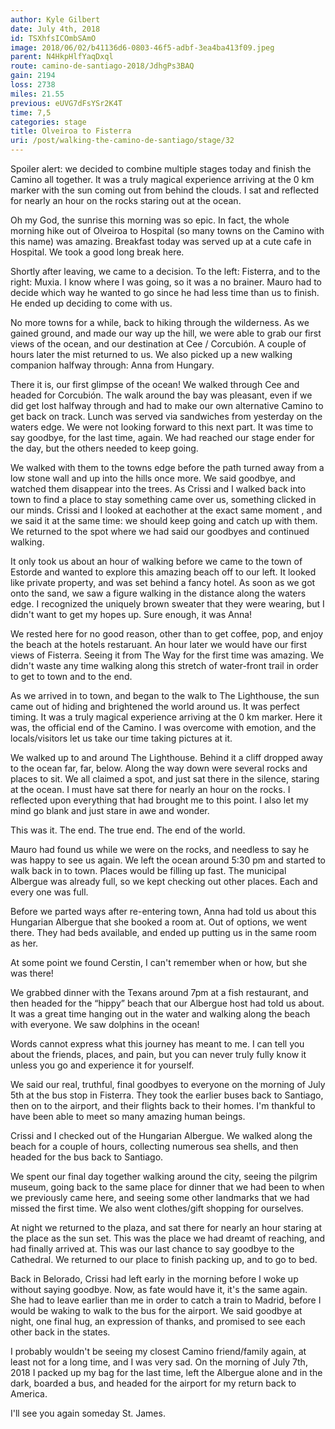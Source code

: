 ```yaml
---
author: Kyle Gilbert
date: July 4th, 2018
id: TSXhfsICOmbSAmO
image: 2018/06/02/b41136d6-0803-46f5-adbf-3ea4ba413f09.jpeg
parent: N4HkpHlfYaqDxql
route: camino-de-santiago-2018/JdhgPs3BAQ
gain: 2194
loss: 2738
miles: 21.55
previous: eUVG7dFsYSr2K4T
time: 7,5
categories: stage
title: Olveiroa to Fisterra
uri: /post/walking-the-camino-de-santiago/stage/32
---
```


<Stats />

<Route />

Spoiler alert: we decided to combine multiple stages today and finish the
Camino all together. It was a truly magical experience arriving at the 0 km
marker with the sun coming out from behind the clouds. I sat and reflected for
nearly an hour on the rocks staring out at the ocean.

Oh my God, the sunrise this morning was so epic. In fact, the whole morning hike
out of Olveiroa to Hospital (so many towns on the Camino with this name) was
amazing. Breakfast today was served up at a cute cafe in Hospital.  We took a
good long break here.

Shortly after leaving, we came to a decision. To the left: Fisterra, and to the
right: Muxia. I know where I was going, so it was a no brainer. Mauro had to
decide which way he wanted to go since he had less time than us to finish. He
ended up deciding to come with us.

No more towns for a while, back to hiking through the wilderness. As we gained
ground, and made our way up the hill, we were able to grab our first views of
the ocean, and our destination at Cee / Corcubión. A couple of hours later the
mist returned to us. We also picked up a new walking companion halfway through:
Anna from Hungary.

There it is, our first glimpse of the ocean! We walked through Cee and headed for
Corcubión. The walk around the bay was pleasant, even if we did get lost halfway
through and had to make our own alternative Camino to get back on track. Lunch
was served via sandwiches from yesterday on the waters edge. We were not looking
forward to this next part. It was time to say goodbye, for the last time, again.
We had reached our stage ender for the day, but the others needed to keep going.

We walked with them to the towns edge before the path turned away from a low
stone wall and up into the hills once more. We said goodbye, and watched them
disappear into the trees. As Crissi and I walked back into town to find a place
to stay something came over us, something clicked in our minds. Crissi and I
looked at eachother at the exact same moment , and we said it at the same
time: we should keep going and catch up with them. We returned to the spot
where we had said our goodbyes and continued walking.

It only took us about an hour of walking before we came to the town of Estorde
and wanted to explore this amazing beach off to our left. It looked like private
property, and was set behind a fancy hotel. As soon as we got onto the sand, we
saw a figure walking in the distance along the waters edge. I recognized the
uniquely brown sweater that they were wearing, but I didn't want to get my
hopes up. Sure enough, it was Anna!

We rested here for no good reason, other than to get coffee, pop, and enjoy the
beach at the hotels restaruant. An hour later we would have our first views of
Fisterra. Seeing it from The Way for the first time was amazing. We didn't waste
any time walking along this stretch of water-front trail in order to get to
town and to the end.

As we arrived in to town, and began to the walk to The Lighthouse, the sun came
out of hiding and brightened the world around us. It was perfect timing. It was
a truly magical experience arriving at the 0 km marker. Here it was, the
official end of the Camino. I was overcome with emotion, and the
locals/visitors let us take our time taking pictures at it.

We walked up to and around The Lighthouse. Behind it a cliff dropped away to the
ocean far, far, below. Along the way down were several rocks and places to sit.
We all claimed a spot, and just sat there in the silence, staring at the ocean. I
must have sat there for nearly an hour on the rocks. I reflected upon everything
that had brought me to this point. I also let my mind go blank and just stare
in awe and wonder.

This was it. The end. The true end. The end of the world.

Mauro had found us while we were on the rocks, and needless to say he was happy
to see us again. We left the ocean around 5:30 pm and started to walk back in
to town. Places would be filling up fast. The municipal Albergue was already
full, so we kept checking out other places. Each and every one was full.

Before we parted ways after re-entering town, Anna had told us about this
Hungarian Albergue that she booked a room at. Out of options, we went there.
They had beds available, and ended up putting us in the same room as her.

At some point we found Cerstin, I can't remember when or how, but she was there!

We grabbed dinner with the Texans around 7pm at a fish restaurant, and then
headed for the “hippy” beach that our Albergue host had told us about. It was a
great time hanging out in the water and walking along the beach with
everyone. We saw dolphins in the ocean!

Words cannot express what this journey has meant to me. I can tell you about
the friends, places, and pain, but you can never truly fully know it unless
you go and experience it for yourself.

We said our real, truthful, final goodbyes to everyone on the morning of July
5th at the bus stop in Fisterra. They took the earlier buses back to Santiago,
then on to the airport, and their flights back to their homes. I'm thankful to
have been able to meet so many amazing human beings.

Crissi and I checked out of the Hungarian Albergue. We walked along the beach
for a couple of hours, collecting numerous sea shells, and then headed for the
bus back to Santiago.

We spent our final day together walking around the city, seeing the pilgrim
museum, going back to the same place for dinner that we had been to when we
previously came here, and seeing some other landmarks that we had missed the
first time. We also went clothes/gift shopping for ourselves.

At night we returned to the plaza, and sat there for nearly an hour staring at the
place as the sun set. This was the place we had dreamt of reaching, and had
finally arrived at. This was our last chance to say goodbye to the Cathedral.
We returned to our place to finish packing up, and to go to bed.

Back in Belorado, Crissi had left early in the morning before I woke up without
saying goodbye. Now, as fate would have it, it's the same again. She had to
leave earlier than me in order to catch a train to Madrid, before I would be
waking to walk to the bus for the airport. We said goodbye at night, one final
hug, an expression of thanks, and promised to see each other back in the states.

I probably wouldn't be seeing my closest Camino friend/family again, at least
not for a long time, and I was very sad. On the morning of July 7th, 2018 I
packed up my bag for the last time, left the Albergue alone and in the dark,
boarded a bus, and headed for the airport for my return back to America.

I'll see you again someday St. James.


